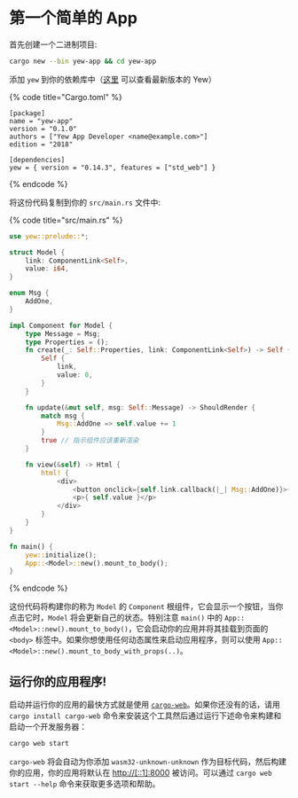 # 第一个简单的 App

首先创建一个二进制项目:

```bash
cargo new --bin yew-app && cd yew-app
```

添加 `yew` 到你的依赖库中（[这里](https://docs.rs/yew) 可以查看最新版本的 Yew）

{% code title="Cargo.toml" %}

```text
[package]
name = "yew-app"
version = "0.1.0"
authors = ["Yew App Developer <name@example.com>"]
edition = "2018"

[dependencies]
yew = { version = "0.14.3", features = ["std_web"] }
```

{% endcode %}

将这份代码复制到你的 `src/main.rs` 文件中:

{% code title="src/main.rs" %}

```rust
use yew::prelude::*;

struct Model {
    link: ComponentLink<Self>,
    value: i64,
}

enum Msg {
    AddOne,
}

impl Component for Model {
    type Message = Msg;
    type Properties = ();
    fn create(_: Self::Properties, link: ComponentLink<Self>) -> Self {
        Self {
            link,
            value: 0,
        }
    }

    fn update(&mut self, msg: Self::Message) -> ShouldRender {
        match msg {
            Msg::AddOne => self.value += 1
        }
        true // 指示组件应该重新渲染
    }

    fn view(&self) -> Html {
        html! {
            <div>
                <button onclick={self.link.callback(|_| Msg::AddOne)}>{ "+1" }</button>
                <p>{ self.value }</p>
            </div>
        }
    }
}

fn main() {
    yew::initialize();
    App::<Model>::new().mount_to_body();
}
```

{% endcode %}

这份代码将构建你的称为 `Model` 的 `Component` 根组件，它会显示一个按钮，当你点击它时，`Model` 将会更新自己的状态。特别注意 `main()` 中的 `App::<Model>::new().mount_to_body()`，它会启动你的应用并将其挂载到页面的 `<body>` 标签中。如果你想使用任何动态属性来启动应用程序，则可以使用 `App::<Model>::new().mount_to_body_with_props(..)`。

## 运行你的应用程序!

启动并运行你的应用的最快方式就是使用 [`cargo-web`](https://github.com/koute/cargo-web)。如果你还没有的话，请用 `cargo install cargo-web` 命令来安装这个工具然后通过运行下述命令来构建和启动一个开发服务器：

```bash
cargo web start
```

`cargo-web` 将会自动为你添加 `wasm32-unknown-unknown` 作为目标代码，然后构建你的应用，你的应用将默认在 [http://\[::1\]:8000](http://[::1]:8000) 被访问。可以通过 `cargo web start --help` 命令来获取更多选项和帮助。
